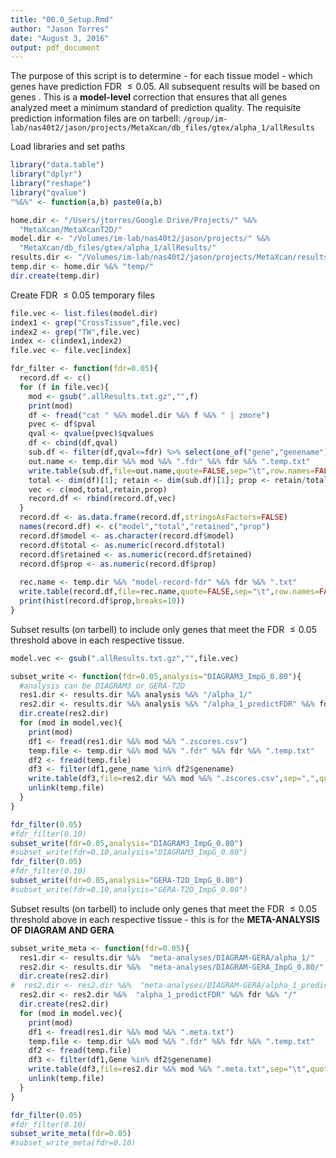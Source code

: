 ```yaml
---
title: "00.0_Setup.Rmd"
author: "Jason Torres"
date: "August 3, 2016"
output: pdf_document
---
```


The purpose of this script is to determine - for each tissue model - which genes have prediction FDR $\leq 0.05$. All subsequent results will be based on genes \textbf{meeting this threshold}. This is a **model-level** correction that ensures that all genes analyzed meet a minimum standard of prediction quality. The requisite prediction information files are on tarbell:  `/group/im-lab/nas40t2/jason/projects/MetaXcan/db_files/gtex/alpha_1/allResults` 

Load libraries and set paths 
```r

library("data.table")
library("dplyr")
library("reshape")
library("qvalue")
"%&%" <- function(a,b) paste0(a,b)

home.dir <- "/Users/jtorres/Google Drive/Projects/" %&% 
  "MetaXcan/MetaXcanT2D/"
model.dir <- "/Volumes/im-lab/nas40t2/jason/projects/" %&% 
  "MetaXcan/db_files/gtex/alpha_1/allResults/"
results.dir <- "/Volumes/im-lab/nas40t2/jason/projects/MetaXcan/results/"
temp.dir <- home.dir %&% "temp/" 
dir.create(temp.dir)


```


Create FDR $\leq 0.05$ temporary files 
```r

file.vec <- list.files(model.dir)
index1 <- grep("CrossTissue",file.vec)
index2 <- grep("TW",file.vec)
index <- c(index1,index2)
file.vec <- file.vec[index]

fdr_filter <- function(fdr=0.05){
  record.df <- c()
  for (f in file.vec){
    mod <- gsub(".allResults.txt.gz","",f)
    print(mod)
    df <- fread("cat " %&% model.dir %&% f %&% " | zmore")
    pvec <- df$pval
    qval <- qvalue(pvec)$qvalues
    df <- cbind(df,qval)
    sub.df <- filter(df,qval<=fdr) %>% select(one_of("gene","genename"))
    out.name <- temp.dir %&% mod %&% ".fdr" %&% fdr %&% ".temp.txt"
    write.table(sub.df,file=out.name,quote=FALSE,sep="\t",row.names=FALSE)
    total <- dim(df)[1]; retain <- dim(sub.df)[1]; prop <- retain/total
    vec <- c(mod,total,retain,prop)
    record.df <- rbind(record.df,vec)
  }
  record.df <- as.data.frame(record.df,stringsAsFactors=FALSE)
  names(record.df) <- c("model","total","retained","prop")
  record.df$model <- as.character(record.df$model)
  record.df$total <- as.numeric(record.df$total)
  record.df$retained <- as.numeric(record.df$retained)
  record.df$prop <- as.numeric(record.df$prop)
  
  rec.name <- temp.dir %&% "model-record-fdr" %&% fdr %&% ".txt"
  write.table(record.df,file=rec.name,quote=FALSE,sep="\t",row.names=FALSE)
  print(hist(record.df$prop,breaks=10))
}

```


Subset \textbf{MetaXcan} results (on tarbell) to include only genes that meet the FDR $\leq 0.05$ threshold above in each respective tissue. 
```r

model.vec <- gsub(".allResults.txt.gz","",file.vec)

subset_write <- function(fdr=0.05,analysis="DIAGRAM3_ImpG_0.80"){
  #analysis can be DIAGRAM3 or GERA-T2D
  res1.dir <- results.dir %&% analysis %&% "/alpha_1/"
  res2.dir <- results.dir %&% analysis %&% "/alpha_1_predictFDR" %&% fdr %&% "/"
  dir.create(res2.dir)
  for (mod in model.vec){
    print(mod)
    df1 <- fread(res1.dir %&% mod %&% ".zscores.csv")
    temp.file <- temp.dir %&% mod %&% ".fdr" %&% fdr %&% ".temp.txt"
    df2 <- fread(temp.file)
    df3 <- filter(df1,gene_name %in% df2$genename)
    write.table(df3,file=res2.dir %&% mod %&% ".zscores.csv",sep=",",quote=FALSE,row.names=FALSE)
    unlink(temp.file)
  }
}

fdr_filter(0.05)
#fdr_filter(0.10)
subset_write(fdr=0.05,analysis="DIAGRAM3_ImpG_0.80")
#subset_write(fdr=0.10,analysis="DIAGRAM3_ImpG_0.80")
fdr_filter(0.05)
#fdr_filter(0.10)
subset_write(fdr=0.05,analysis="GERA-T2D_ImpG_0.80")
#subset_write(fdr=0.10,analysis="GERA-T2D_ImpG_0.80")
```



Subset \textbf{MetaXcan} results (on tarbell) to include only genes that meet the FDR $\leq 0.05$ threshold above in each respective tissue - this is for the **META-ANALYSIS OF DIAGRAM AND GERA**  
```r

subset_write_meta <- function(fdr=0.05){
  res1.dir <- results.dir %&%  "meta-analyses/DIAGRAM-GERA/alpha_1/"
  res2.dir <- results.dir %&%  "meta-analyses/DIAGRAM-GERA_ImpG_0.80/"
  dir.create(res2.dir)  
#  res2.dir <- res2.dir %&%  "meta-analyses/DIAGRAM-GERA/alpha_1_predictFDR" %&% fdr %&% "/"
  res2.dir <- res2.dir %&%  "alpha_1_predictFDR" %&% fdr %&% "/"
  dir.create(res2.dir)
  for (mod in model.vec){
    print(mod)
    df1 <- fread(res1.dir %&% mod %&% ".meta.txt")
    temp.file <- temp.dir %&% mod %&% ".fdr" %&% fdr %&% ".temp.txt"
    df2 <- fread(temp.file)
    df3 <- filter(df1,Gene %in% df2$genename)
    write.table(df3,file=res2.dir %&% mod %&% ".meta.txt",sep="\t",quote=FALSE,row.names=FALSE)
    unlink(temp.file)
  }
}

fdr_filter(0.05)
#fdr_filter(0.10)
subset_write_meta(fdr=0.05)
#subset_write_meta(fdr=0.10)
```


